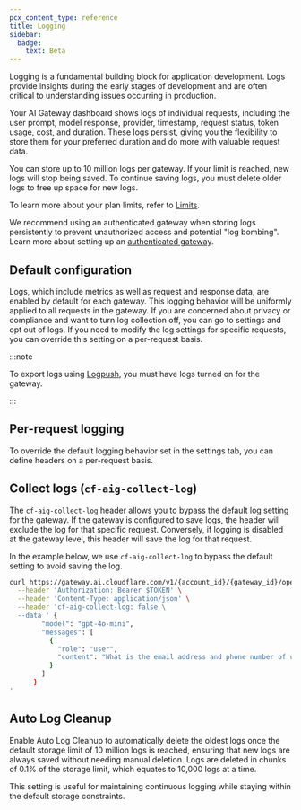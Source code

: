 ```yaml
---
pcx_content_type: reference
title: Logging
sidebar:
  badge:
    text: Beta
---
```



Logging is a fundamental building block for application development. Logs provide insights during the early stages of development and are often critical to understanding issues occurring in production.

Your AI Gateway dashboard shows logs of individual requests, including the user prompt, model response, provider, timestamp, request status, token usage, cost, and duration. These logs persist, giving you the flexibility to store them for your preferred duration and do more with valuable request data.

You can store up to 10 million logs per gateway. If your limit is reached, new logs will stop being saved. To continue saving logs, you must delete older logs to free up space for new logs.

To learn more about your plan limits, refer to [Limits](/ai-gateway/reference/limits/).

We recommend using an authenticated gateway when storing logs persistently to prevent unauthorized access and potential "log bombing". Learn more about setting up an [authenticated gateway](/ai-gateway/configuration/authentication/).

## Default configuration

Logs, which include metrics as well as request and response data, are enabled by default for each gateway. This logging behavior will be uniformly applied to all requests in the gateway. If you are concerned about privacy or compliance and want to turn log collection off, you can go to settings and opt out of logs. If you need to modify the log settings for specific requests, you can override this setting on a per-request basis.

<Render file="logging" />

:::note

To export logs using [Logpush](/ai-gateway/observability/logging/logpush), you must have logs turned on for the gateway.

:::

## Per-request logging

To override the default logging behavior set in the settings tab, you can define headers on a per-request basis.

## Collect logs (`cf-aig-collect-log`)

The `cf-aig-collect-log` header allows you to bypass the default log setting for the gateway. If the gateway is configured to save logs, the header will exclude the log for that specific request. Conversely, if logging is disabled at the gateway level, this header will save the log for that request.

In the example below, we use `cf-aig-collect-log` to bypass the default setting to avoid saving the log.

```bash
curl https://gateway.ai.cloudflare.com/v1/{account_id}/{gateway_id}/openai/chat/completions \
  --header 'Authorization: Bearer $TOKEN' \
  --header 'Content-Type: application/json' \
  --header 'cf-aig-collect-log: false \
  --data ' {
        "model": "gpt-4o-mini",
        "messages": [
          {
            "role": "user",
            "content": "What is the email address and phone number of user123?"
          }
        ]
      }
'
```

## Auto Log Cleanup

Enable Auto Log Cleanup to automatically delete the oldest logs once the default storage limit of 10 million logs is reached, ensuring that new logs are always saved without needing manual deletion. Logs are deleted in chunks of 0.1% of the storage limit, which equates to 10,000 logs at a time.

This setting is useful for maintaining continuous logging while staying within the default storage constraints.
